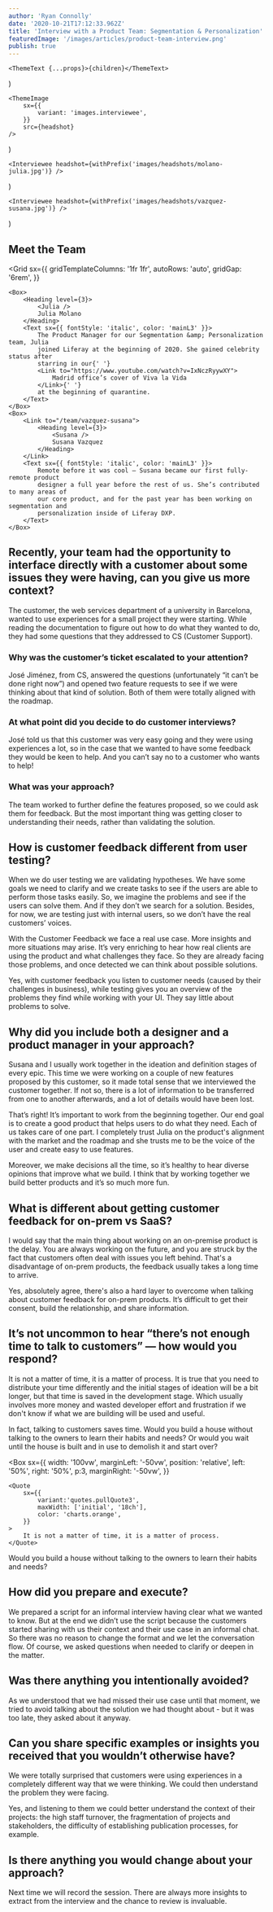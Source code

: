 ```yaml
---
author: 'Ryan Connolly'
date: '2020-10-21T17:12:33.962Z'
title: 'Interview with a Product Team: Segmentation & Personalization'
featuredImage: '/images/articles/product-team-interview.png'
publish: true
---
```



	<ThemeText {...props}>{children}</ThemeText>
)

	<ThemeImage
		sx={{
			variant: 'images.interviewee',
		}}
		src={headshot}
	/>
)

	<Interviewee headshot={withPrefix('images/headshots/molano-julia.jpg')} />
)

	<Interviewee headshot={withPrefix('images/headshots/vazquez-susana.jpg')} />
)

## Meet the Team

<Grid
	sx={{
		gridTemplateColumns: '1fr 1fr',
		autoRows: 'auto',
		gridGap: '6rem',
	}}
>
	<Box>
		<Heading level={3}>
			<Julia />
			Julia Molano
		</Heading>
		<Text sx={{ fontStyle: 'italic', color: 'mainL3' }}>
			The Product Manager for our Segmentation &amp; Personalization team, Julia
			joined Liferay at the beginning of 2020. She gained celebrity status after
			starring in our{' '}
			<Link to="https://www.youtube.com/watch?v=IxNczRyywXY">
				Madrid office’s cover of Viva la Vida
			</Link>{' '}
			at the beginning of quarantine.
		</Text>
	</Box>
	<Box>
		<Link to="/team/vazquez-susana">
			<Heading level={3}>
				<Susana />
				Susana Vazquez
			</Heading>
		</Link>
		<Text sx={{ fontStyle: 'italic', color: 'mainL3' }}>
			Remote before it was cool — Susana became our first fully-remote product
			designer a full year before the rest of us. She’s contributed to many areas of
			our core product, and for the past year has been working on segmentation and
			personalization inside of Liferay DXP.
		</Text>
	</Box>
</Grid>

## Recently, your team had the opportunity to interface directly with a customer about some issues they were having, can you give us more context?

<Julia />

The customer, the web services department of a university in Barcelona, wanted to use experiences for a small project they were starting. While reading the documentation to figure out how to do what they wanted to do, they had some questions that they addressed to CS (Customer Support).

### Why was the customer’s ticket escalated to your attention?

<Julia />

José Jiménez, from CS, answered the questions (unfortunately “it can’t be done right now”) and opened two feature requests to see if we were thinking about that kind of solution. Both of them were totally aligned with the roadmap.

### At what point did you decide to do customer interviews?

<Julia />

José told us that this customer was very easy going and they were using experiences a lot, so in the case that we wanted to have some feedback they would be keen to help. And you can’t say no to a customer who wants to help!

### What was your approach?

<Susana />

The team worked to further define the features proposed, so we could ask them for feedback. But the most important thing was getting closer to understanding their needs, rather than validating the solution.

## How is customer feedback different from user testing?

<Susana />

When we do user testing we are validating hypotheses. We have some goals we need to clarify and we create tasks to see if the users are able to perform those tasks easily. So, we imagine the problems and see if the users can solve them. And if they don’t we search for a solution. Besides, for now, we are testing just with internal users, so we don’t have the real customers’ voices.

With the Customer Feedback we face a real use case. More insights and more situations may arise. It’s very enriching to hear how real clients are using the product and what challenges they face. So they are already facing those problems, and once detected we can think about possible solutions.

<Julia />

Yes, with customer feedback you listen to customer needs (caused by their challenges in business), while testing gives you an overview of the problems they find while working with your UI. They say little about problems to solve.

## Why did you include both a designer and a product manager in your approach?

<Julia />

Susana and I usually work together in the ideation and definition stages of every epic. This time we were working on a couple of new features proposed by this customer, so it made total sense that we interviewed the customer together. If not so, there is a lot of information to be transferred from one to another afterwards, and a lot of details would have been lost.

<Susana />

That’s right! It’s important to work from the beginning together. Our end goal is to create a good product that helps users to do what they need. Each of us takes care of one part. I completely trust Julia on the product's alignment with the market and the roadmap and she trusts me to be the voice of the user and create easy to use features.

Moreover, we make decisions all the time, so it’s healthy to hear diverse opinions that improve what we build. I think that by working together we build better products and it’s so much more fun.

## What is different about getting customer feedback for on-prem vs SaaS?

<Julia />

I would say that the main thing about working on an on-premise product is the delay. You are always working on the future, and you are struck by the fact that customers often deal with issues you left behind. That's a disadvantage of on-prem products, the feedback usually takes a long time to arrive.

<Susana />

Yes, absolutely agree, there's also a hard layer to overcome when talking about customer feedback for on-prem products. It’s difficult to get their consent, build the relationship, and share information.

## It’s not uncommon to hear “there’s not enough time to talk to customers” — how would you respond?

<Julia />

It is not a matter of time, it is a matter of process. It is true that you need to distribute your time differently and the initial stages of ideation will be a bit longer, but that time is saved in the development stage. Which usually involves more money and wasted developer effort and frustration if we don't know if what we are building will be used and useful.

<Susana />

In fact, talking to customers saves time. Would you build a house without talking to the owners to learn their habits and needs? Or would you wait until the house is built and in use to demolish it and start over?

<Box
	sx={{
		width: '100vw',
		marginLeft: '-50vw',
		position: 'relative',
		left: '50%',
		right: '50%',
        p:3,
		marginRight: '-50vw',
	}}
>
	<Quote
		sx={{
			variant:'quotes.pullQuote3',
			maxWidth: ['initial', '18ch'],
			color: 'charts.orange',
		}}
	>
		It is not a matter of time, it is a matter of process.
	</Quote>
</Box>
<Quote
    sx={{
		variant:'quotes.pullQuote3',
        color: 'primary',
		minWidth:['initial', '24ch']
    }}
>
    Would you build a house without talking to the owners to learn their habits and
    needs?
</Quote>

## How did you prepare and execute?

<Susana />

We prepared a script for an informal interview having clear what we wanted to know. But at the end we didn’t use the script because the customers started sharing with us their context and their use case in an informal chat. So there was no reason to change the format and we let the conversation flow. Of course, we asked questions when needed to clarify or deepen in the matter.

## Was there anything you intentionally avoided?

<Julia />

As we understood that we had missed their use case until that moment, we tried to avoid talking about the solution we had thought about - but it was too late, they asked about it anyway.

## Can you share specific examples or insights you received that you wouldn’t otherwise have?

<Susana />

We were totally surprised that customers were using experiences in a completely different way that we were thinking. We could then understand the problem they were facing.

<Julia />

Yes, and listening to them we could better understand the context of their projects: the high staff turnover, the fragmentation of projects and stakeholders, the difficulty of establishing publication processes, for example.

## Is there anything you would change about your approach?

<Julia />

Next time we will record the session. There are always more insights to extract from the interview and the chance to review is invaluable.

<!-- **_Notes_**

-   ‘For me its so natural to work w/susana on the ideation process
-   ‘For me it was so natural to invite her to these meetings
-   There was also an engineer → David Arques
-   They were using experiences for a totally different thing than what they had originally thought that we developed
    -   Not possible to create a segment by hour
-   Upgrades
-   Audience Targeting used to have campaigns - personalizations on a period of time
    -   Angelo said this should be moved to publications
    -   They were trying to work w/experiences the same as they were working in Experiences
-   They were proposing a solution for this
    -   When S&J read this, they discovered another possible solution
        -   The idea they came up w/(scheduling experiences)
            -   → found out that this existed (but we removed it from AT)
            -   → it is / planned to be Publications
    -   Building a segment w/criteria that wasn’t there
    -   Moving default experience
-   The value is not as measurable → more theoretical
    -   Doing things that are going to be used from a customer side vs doing fancy things that won’t be used
-   The value is that it helps you iterate and change things
    -   Customers help point you in the right direction
-   We don’t have any user analytics
    -   The only way to understand if the features are being used, and how
    -   “We are working in the darkness” - J
    -   “We are throwing a stone in the river and see if it arrives anywhere” - J
-   “You ask first, then you build something” - S
    -   “You’ll have to change somethings, hopefully not when the building is finished, but in the plans”
        -   “It’s a lot of time, money, and frustration for the developers to build something that won’t be used
-   “Main takeaway was surprising, but real - J
    -   We went to talk to them 1.5 years after finishing it
    -   Then we discovered they were using it in a way they couldn’t imagine
    -   Talking w/customers is not easy, not something you do on your sundays because its fun
        -   We went there with an idea
        -   In the end, they have to tell customer that they won’t do this because its somewhere else (publications)
-   This isn’t something we do normally, CSR was the one that said they’re really easy-going
    -   Normally its not so easy, customers are from accounting, presales → not so easy for us to get to customers
    -   Typically its when there are problems, in a reactive way → this was an opportunity to do proactive work
-->
